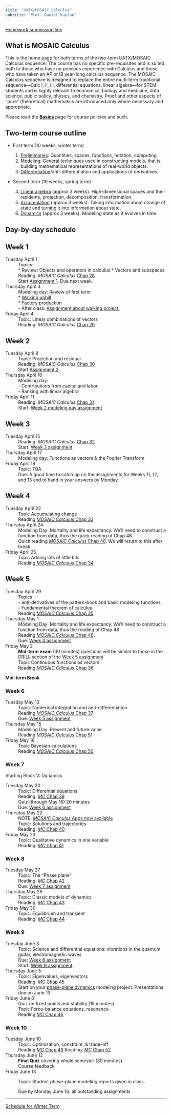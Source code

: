 ```yaml
---
title: "UATX/MOSAIC Calculus"
subtitle: "Prof. Daniel Kaplan"
---
```


[Homework submission link](https://docs.google.com/forms/d/e/1FAIpQLSdvTVopfAxoEUcmXzi7CH6YoTpUzEwy2B3mtLmrgWptfIckVA/viewform?usp=dialog target="_blank")


::: {.callout-note collapse=true}
## What is MOSAIC Calculus

This is the home page for both terms of the two-term UATX/MOSAIC Calculus sequence. The course has no specific pre-requisites and is suited both to those who have no previous experience with Calculus and those who have taken an AP or IB year-long calculus sequence. The MOSAIC Calculus sequence is designed to replace the entire multi-term traditional sequence---Calc I, II, III, differential equations, linear algebra---for STEM students and is highly relevant to economics, biology and medicine, data science, public policy, physics, and chemistry. Proof and other aspects of "pure" (theoretical) mathematics are introduced only where necessary and appropriate.
:::


Please read the [**Basics**](basics.html) page for course policies and such. 



::: {.callout-note collapse=true}
## Two-term course outline

* First term (10 weeks, winter term)

    1. [Preliminaries](https://www.mosaic-web.org/MOSAIC-Calculus/Textbook/preliminaries-part.html): Quantities, spaces, functions, notation, computing
    2. [Modeling](https://www.mosaic-web.org/MOSAIC-Calculus/Textbook/modeling-part.html): General techniques used in constructing models, that is, building mathematical representations of real-world objects.
    3. [Differentiation](https://www.mosaic-web.org/MOSAIC-Calculus/Textbook/differentiation-part.html)/anti-differentiation and applications of derivatives.

* Second term (10 weeks, spring term)

    4. [Linear algebra](https://www.mosaic-web.org/MOSAIC-Calculus/Textbook/linear-combinations-part.html) (approx 3 weeks). High-dimensional spaces and their residents, projection, decomposition, transformation
    5. [Accumulation](https://www.mosaic-web.org/MOSAIC-Calculus/Textbook/accumulation-part.html) (approx 3 weeks). Taking information about change of state and turning it into information about state.
    6. [Dynamics](https://www.mosaic-web.org/MOSAIC-Calculus/Textbook/dynamics-part.html) (approx 3 weeks). Modeling state as it evolves in time.
    
:::



## Day-by-day schedule

::: {.callout-note collapse=true}
## Week 1 

Tuesday April 1
: Topics:     
    * Review: Objects and operators in calculus
    * Vectors and subspaces.
: Reading: *MOSAIC Calculus* [Chap 28 ](https://www.mosaic-web.org/MOSAIC-Calculus/Textbook/Linear-combinations/28-Vectors.html)     
: Start [Assignment 1](./assignments/Week-11/index-assignment-11.html). Due next week.

Thursday April 3
: Modeling day: Review of first term     
    * [Walking uphill](projects/Walking-uphill/)    
    * [Factory production](projects/Cobb-Douglas)    
    - After class: [Assignment about walking project.](./assignments/Week-11-project/index-walking-project.html)    

Friday April 4
: Topic: Linear combinations of vectors    
: Reading: *MOSAIC Calculus* [Chap 29 ](https://www.mosaic-web.org/MOSAIC-Calculus/Textbook/Linear-combinations/29-linear-combinations.html)     

:::

::: {.callout-note collapse=true}
## Week 2 

Tuesday April 8
: Topic: Projection and residual    
: Reading: *MOSAIC Calculus* [Chap 30](https://www.mosaic-web.org/MOSAIC-Calculus/Textbook/Linear-combinations/30-projection.html)    
: Start [Assignment 2](./assignments/Week-12/index-assignment-12.html).    

Thursday April 10
: Modeling day:    
- Contributions from capital and labor    
- Ranking with linear algebra    

Friday April 11
: Reading: *MOSAIC Calculus* [Chap 31](https://www.mosaic-web.org/MOSAIC-Calculus/Textbook/Linear-combinations/31-target-problem.html)
: Start: [Week 2 modeling day assignment](assignments/Week-12-project/index-labor-capital.html)    

:::

::: {.callout-note collapse=true}
## Week 3 

Tuesday April 15
: Reading: *MOSAIC Calculus* [Chap 32](https://www.mosaic-web.org/MOSAIC-Calculus/Textbook/Linear-combinations/32-stat-modeling.html)    
: Start: [Week 3 assignment](assignments/Week-13/index-assignment-13.html)    

Thursday April 17
: Modeling day: Functions as vectors & the Fourier Transform    

Friday April 18
: Topic: TBA     
: Due: A good time to catch up on the assignments for Weeks 11, 12, and 13 and to hand in your answers by Monday.
:::

::: {.callout-note collapse=true}
## Week 4 

Tuesday April 22    
: Topic Accumulating change
: Reading [*MOSAIC Calculus* Chap 33](https://www.mosaic-web.org/MOSAIC-Calculus/Textbook/Accumulation/33-intro.html)

Thursday April 24    
: Modeling Day: Mortality and life expectancy. We'll need to construct a function from data, thus the quick reading of Chap 48
: Quick reading [*MOSAIC Calculus* Chap 48](https://www.mosaic-web.org/MOSAIC-Calculus/Textbook/Manifestations/48-splines.html). We will return to this after break

Friday April 25    
: Topic Adding lots of little bits
: Reading [*MOSAIC Calculus* Chap 34](https://www.mosaic-web.org/MOSAIC-Calculus/Textbook/Accumulation/34-visualizing.html)

:::

::: {.callout-note collapse=true}
## Week 5  {.unnumbered}

Tuesday April 29
: Topics    
- anti-derivatives of the pattern-book and basic modeling functions    
- Fundamental theorem of calculus    
: Reading [*MOSAIC Calculus* Chap 35](https://www.mosaic-web.org/MOSAIC-Calculus/Textbook/Accumulation/35-integration.html)

Thursday May 1
: Modeling Day: Mortality and life expectancy. We'll need to construct a function from data, thus the reading of Chap 48
: Reading [*MOSAIC Calculus* Chap 48](https://www.mosaic-web.org/MOSAIC-Calculus/Textbook/Manifestations/48-splines.html). 
: Due: [Week 4 assignment](assignments/Week-14/index-assignment-14.html)


Friday May 2
: **Mid-term exam** (30 minutes) questions will be similar to those in the DRILL section of the [Week 5 assignment](assignments/Week-15/index-assignment-15.html)
: Topic Continuous functions as vectors
: Reading [*MOSAIC Calculus* Chap 36](https://www.mosaic-web.org/MOSAIC-Calculus/Textbook/Accumulation/36-functions.html) 

::: 

**Mid-term Break**

::: {.callout-note collapse=true}
### Week 6  {.unnumbered}

Tuesday May 13
: Topic: Numerical integration and anti-differentiation
: Reading [*MOSAIC Calculus* Chap 37](https://www.mosaic-web.org/MOSAIC-Calculus/Textbook/Accumulation/37-euler.html)
: Due: [Week 5 assignment](assignments/Week-15/index-assignment-15.html)


Thursday May 15
: Modeling Day: Present and future value
: Reading [*MOSAIC Calculus* Chap 51](https://www.mosaic-web.org/MOSAIC-Calculus/Textbook/Manifestations/51-future-value.html)

Friday May 16
: Topic Bayesian calculations
: Reading [*MOSAIC Calculus* Chap 50](https://www.mosaic-web.org/MOSAIC-Calculus/Textbook/Manifestations/50-probability.html)
:::

::: {.callout-note collapse=true}
### Week 7 {.unnumbered}

Starting Block V: Dynamics

Tuesday May 20
: Topic: Differential equations
: Reading: [*MC* Chap 39](https://www.mosaic-web.org/MOSAIC-Calculus/Textbook/Dynamics/39-diff-eq.html)
: Quiz (through May 16) 20 minutes
: Due: [Week 6 assignment](assignments/Week-16/index-assignment-16.html)

Thursday May 22
: NOTE: [*MOSAIC Calculus* Apps now available](https://dtkaplan.shinyapps.io/MOSAIC_Calc_apps/)
: Topic: Solutions and trajectories
: Reading: [*MC* Chap 40](https://www.mosaic-web.org/MOSAIC-Calculus/Textbook/Dynamics/40-solution.html)

Friday May 23
: Topic: Qualitative dynamics in one variable
: Reading: [*MC* Chap 41](https://www.mosaic-web.org/MOSAIC-Calculus/Textbook/Dynamics/41-flow-on-line.html)
:::

::: {.callout-note collapse=true}
### Week 8 {.unnumbered}

Tuesday May 27
: Topic: The "Phase plane"
: Reading: [*MC* Chap 42](https://www.mosaic-web.org/MOSAIC-Calculus/Textbook/Dynamics/42-flow-on-plane.html)
: Due: [Week 7 assignment](assignments/Week-17/index-assignment-17.html)


Thursday May 29
: Topic: Classic models of dynamics
: Reading: [*MC* Chap 43](https://www.mosaic-web.org/MOSAIC-Calculus/Textbook/Dynamics/43-modeling.html)


Friday May 30
: Topic: Equilibrium and transient
: Reading: [*MC* Chap 44](https://www.mosaic-web.org/MOSAIC-Calculus/Textbook/Dynamics/44-equilibria.html)
:::

### Week 9 {.unnumbered}

Tuesday June 3
: Topic: Science and differential equations: vibrations in the quantum guitar, electromagnetic waves
: Due: [Week 8 assignment](assignments/Week-18/index-assignment-18.html)
: Start: [Week 9 assignment](assignments/Week-19/index-assignment-19.html)

Thursday June 5
: Topic: Eigenvalues, eigenvectors
: Reading: [*MC* Chap 45](https://www.mosaic-web.org/MOSAIC-Calculus/Textbook/Dynamics/45-eigen.html)
: Start on your [phase-plane dynamics](assignments/Phase-plane-models/index-phase-plane.qmd) modeling project. Presentations due on June 13.

Friday June 6
: Quiz on fixed points and stability (15 minutes)
: Topic Force-balance equations, resonance
: Reading [*MC* Chap 46](https://www.mosaic-web.org/MOSAIC-Calculus/Textbook/Dynamics/46-second-order.html)

### Week 10 {.unnumbered}


Tuesday June 10
: Topic: Optimization, constraint, & trade-off
: Reading [*MC* Chap 49](https://www.mosaic-web.org/MOSAIC-Calculus/Textbook/Manifestations/49-optimization.html)
Reading: [*MC* Chap 52](https://www.mosaic-web.org/MOSAIC-Calculus/Textbook/Manifestations/52-mechanics.html)

Thursday June 12
: **Final Quiz** covering whole semester (30 minutes) 
: Course feedback


Friday June 13

: Topic: Student phase-plane modeling reports given in class.
: Due by Monday June 16: all outstanding assignments 







-------

[Schedule for Winter Term](winter-term.html)




<!-- THIS IS PAST STUFF. YOU SHOULD BE EDITING ABOVE THIS LINE -->

